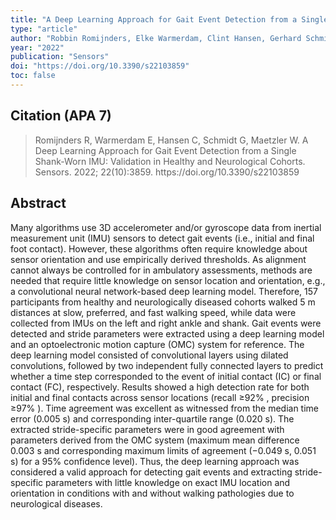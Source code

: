 ```yaml
---
title: "A Deep Learning Approach for Gait Event Detection from a Single Shank-Worn IMU: Validation in Healthy and Neurological Cohorts"
type: "article"
author: "Robbin Romijnders, Elke Warmerdam, Clint Hansen, Gerhard Schmidt, Walter Maetzler"
year: "2022"
publication: "Sensors"
doi: "https://doi.org/10.3390/s22103859"
toc: false
---
```


## Citation (APA 7)

> Romijnders R, Warmerdam E, Hansen C, Schmidt G, Maetzler W. A Deep Learning Approach for Gait Event Detection from a Single Shank-Worn IMU: Validation in Healthy and Neurological Cohorts. Sensors. 2022; 22(10):3859. https://doi.org/10.3390/s22103859

## Abstract

Many algorithms use 3D accelerometer and/or gyroscope data from inertial measurement unit (IMU) sensors to detect gait events (i.e., initial and final foot contact). However, these algorithms often require knowledge about sensor orientation and use empirically derived thresholds. As alignment cannot always be controlled for in ambulatory assessments, methods are needed that require little knowledge on sensor location and orientation, e.g., a convolutional neural network-based deep learning model. Therefore, 157 participants from healthy and neurologically diseased cohorts walked 5 m distances at slow, preferred, and fast walking speed, while data were collected from IMUs on the left and right ankle and shank. Gait events were detected and stride parameters were extracted using a deep learning model and an optoelectronic motion capture (OMC) system for reference. The deep learning model consisted of convolutional layers using dilated convolutions, followed by two independent fully connected layers to predict whether a time step corresponded to the event of initial contact (IC) or final contact (FC), respectively. Results showed a high detection rate for both initial and final contacts across sensor locations (recall ≥92% , precision ≥97% ). Time agreement was excellent as witnessed from the median time error (0.005 s) and corresponding inter-quartile range (0.020 s). The extracted stride-specific parameters were in good agreement with parameters derived from the OMC system (maximum mean difference 0.003 s and corresponding maximum limits of agreement (−0.049 s, 0.051 s) for a 95% confidence level). Thus, the deep learning approach was considered a valid approach for detecting gait events and extracting stride-specific parameters with little knowledge on exact IMU location and orientation in conditions with and without walking pathologies due to neurological diseases.